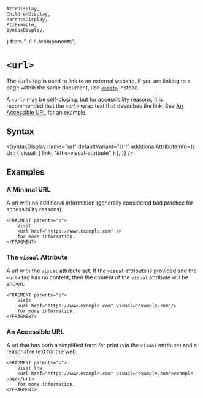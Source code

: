     AttrDisplay,
    ChildrenDisplay,
    ParentsDisplay,
    PtxExample,
    SyntaxDisplay,
} from "../../../components";

# `<url>`

The `<url>` tag is used to link to an external website. If you are linking to a page within the same document, use [`<xref>`](xref)
instead.

A `<url>` may be self-closing, but for accessibility reasons, it is recommended that the `<url>` wrap text that describes the link.
See [An Accessible URL](#an-accessible-url) for an example.

## Syntax

<SyntaxDisplay
    name="url"
    defaultVariant="Url"
    additionalAttributeInfo={{
        Url: { visual: { link: "#the-visual-attribute" } },
    }}
/>

## Examples

### A Minimal URL

A url with no additional information (generally considered bad practice for accessibility reasons).

```ptx-example {2}
<FRAGMENT parents="p">
    Visit
    <url href="https://www.example.com" />
    for more information.
</FRAGMENT>
```

### The `visual` Attribute

A url with the `visual` attribute set. If the `visual` attribute is provided and the `<url>` tag has no content,
then the content of the `visual` attribute will be shown.

```ptx-example {2}
<FRAGMENT parents="p">
    Visit
    <url href="https://www.example.com" visual="example.com"/>
    for more information.
</FRAGMENT>
```

### An Accessible URL

A url that has both a simplified form for print (via the `visual` attribute) and a reasonable text
for the web.

```ptx-example {2}
<FRAGMENT parents="p">
    Visit the
    <url href="https://www.example.com" visual="example.com">example page</url>
    for more information.
</FRAGMENT>
```
